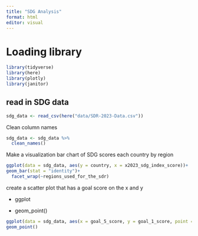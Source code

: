 ```yaml
---
title: "SDG Analysis"
format: html
editor: visual
---
```


# Loading library

```r
library(tidyverse)
library(here)
library(plotly) 
library(janitor)
```

## read in SDG data

```r
sdg_data <- read_csv(here("data/SDR-2023-Data.csv"))
```

Clean column names

```r
sdg_data <- sdg_data %>%
  clean_names()
```

Make a visualization bar chart of SDG scores each country by region

```r
ggplot(data = sdg_data, aes(y = country, x = x2023_sdg_index_score))+
geom_bar(stat = "identity")+
  facet_wrap(~regions_used_for_the_sdr)
```

create a scatter plot that has a goal score on the x and y

-   ggplot

-   geom_point()

```r
ggplot(data = sdg_data, aes(x = goal_5_score, y = goal_1_score, point = country)) +
geom_point()

```
